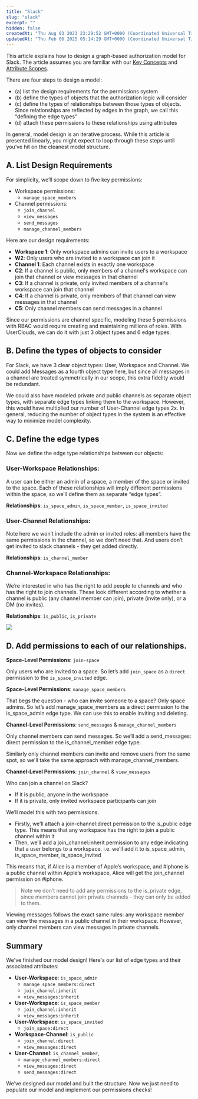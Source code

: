 ```yaml
---
title: "Slack"
slug: "slack"
excerpt: ""
hidden: false
createdAt: "Thu Aug 03 2023 23:29:52 GMT+0000 (Coordinated Universal Time)"
updatedAt: "Thu Feb 06 2025 05:14:29 GMT+0000 (Coordinated Universal Time)"
---
```

This article explains how to design a graph-based authorization model for Slack. The article assumes you are familiar with our [Key Concepts](https://docs.userclouds.com/docs/key-concepts-1) and [Attribute Scopes](https://docs.userclouds.com/docs/modelling-hierarchy-with-attribute-types#attribute-types).

There are four steps to design a model:

- (a) list the design requirements for the <Glossary>permission</Glossary>s system
- (b) define the types of <Glossary>object</Glossary>s that the authorization logic will consider
- (c) define the types of relationships between those types of objects. Since relationships are reflected by <Glossary>edge</Glossary>s in the graph, we call this “defining the <Glossary>edge type</Glossary>s”
- (d) attach these <Glossary>permission</Glossary>s to these relationships using attributes

In general, model design is an iterative process. While this article is presented linearly, you might expect to loop through these steps until you’ve hit on the cleanest model structure. 

## A. List Design Requirements

For simplicity, we’ll scope down to five key permissions:

- Workspace permissions:
  - `manage_space_members`
- Channel permissions:
  - `join_channel`
  - `view_messages`
  - `send_messages`
  - `manage_channel_members`

Here are our design requirements:

- **Workspace 1**: Only workspace admins can invite users to a workspace
- **W2**: Only users who are invited to a workspace can join it
- **Channel 1**: Each channel exists in exactly one workspace
- **C2**: If a channel is public, only members of a channel's workspace can join that channel or view messages in that channel
- **C3**: If a channel is private, only invited members of a channel's workspace can join that channel
- **C4**: If a channel is private, only members of that channel can view messages in that channel
- **C5**: Only channel members can send messages in a channel 

Since our permissions are channel specific, modeling these 5 permissions with RBAC would require creating and maintaining millions of roles. With UserClouds, we can do it with just 3 object types and 6 edge types.

## B. Define the types of objects to consider

For Slack, we have 3 clear <Glossary>object type</Glossary>s: User, Workspace and Channel. We could add Messages as a fourth object type here, but since all messages in a channel are treated symmetrically in our scope, this extra fidelity would be redundant. 

We could also have modeled private and public channels as separate object types, with separate edge types linking them to the workspace. However, this would have multiplied our number of User-Channel edge types 2x. In general, reducing the number of object types in the system is an effective way to minimize model complexity.

## C. Define the edge types

Now we define the <Glossary>edge type</Glossary> relationships between our objects: 

### User-Workspace Relationships:

A user can be either an admin of a space, a member of the space or invited to the space. Each of these relationships will imply different permissions within the space, so we’ll define them as separate “edge types”.

**Relationships**: `is_space_admin`, `is_space_member`, `is_space_invited`

### User-Channel Relationships:

Note here we won’t include the admin or invited roles: all members have the same permissions in the channel, so we don’t need that. And users don’t get invited to slack channels - they get added directly.

**Relationships**: `is_channel_member`

### Channel-Workspace Relationships:

We’re interested in who has the right to add people to channels and who has the right to join channels. These look different according to whether a channel is public (any channel member can join), private (invite only), or a DM (no invites).

**Relationships**: `is_public`, `is_private`

![](https://files.readme.io/aec9b93-Slack.jpg)


## D. Add permissions to each of our relationships.

**Space-Level Permissions**: `join-space`

Only users who are invited to a space. So let’s add `join_space` as a `direct` <Glossary>permission</Glossary> to the `is_space_invited` edge.

**Space-Level Permissions**: `manage_space_members`

That begs the question - who can invite someone to a space? Only space admins. So let’s add manage_space_members as a direct permission to the is_space_admin edge type. We can use this to enable inviting and deleting.

**Channel-Level Permissions**: `send_messages` & `manage_channel_members`

Only channel members can send messages. So we’ll add a send_messages: direct permission to the is_channel_member edge type.

Similarly only channel members can invite and remove users from the same spot, so we'll take the same approach with manage_channel_members. 

**Channel-Level Permissions**: `join_channel` & `view_messages`

Who can join a channel on Slack?

- If it is public, anyone in the workspace
- If it is private, only invited workspace participants can join

We’ll model this with two permissions.

- Firstly, we’ll attach a join-channel:<Glossary>direct</Glossary> permission to the is_public edge type. This means that any workspace has the right to join a public channel within it
- Then, we’ll add a join_channel:<Glossary>inherit</Glossary> permission to any edge indicating that a user belongs to a workspace, i.e. we’ll add it to is_space_admin, is_space_member, is_space_invited

This means that, if Alice is a member of Apple’s workspace, and #iphone is a public channel within Apple’s workspace, Alice will get the join_channel permission on #iphone.

> Note we don’t need to add any permissions to the is_private edge, since members cannot join private channels - they can only be added to them. 

Viewing messages follows the exact same rules: any workspace member can view the messages in a public channel in their workspace. However, only channel members can view messages in private channels. 

## Summary

We've finished our model design! Here's our list of edge types and their associated attributes:

- **User-Workspace**: `is_space_admin`
  - `manage_space_members:direct`
  - `join_channel:inherit`
  - `view_messages:inherit`
- **User-Workspace**: `is_space_member`
  - `join_channel:inherit`
  - `view_messages:inherit`
- **User-Workspace**: `is_space_invited`
  - `join_space:direct`
- **Workspace-Channel**: `is_public`
  - `join_channel:direct`
  - `view_messages:direct`
- **User-Channel**: `is_channel_member`,
  - `manage_channel_members:direct`
  - `view_messages:direct`
  - `send_messages:direct`

We’ve designed our model and built the structure. Now we just need to populate our model and implement our permissions checks!
